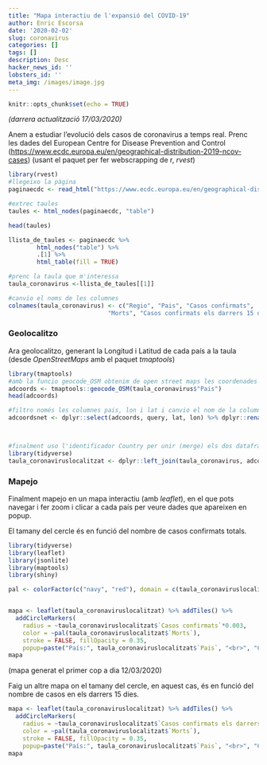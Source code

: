---
title: "Mapa interactiu de l'expansió del COVID-19"
author: Enric Escorsa
date: '2020-02-02'
slug: coronavirus
categories: []
tags: []
description: Desc
hacker_news_id: ''
lobsters_id: ''
meta_img: /images/image.jpg
---

```{r setup, include=FALSE}
knitr::opts_chunk$set(echo = TRUE)
```


_(darrera actualització 17/03/2020)_

Anem a estudiar l’evolució dels casos de coronavirus a temps real. Prenc les dades del European Centre for Disease Prevention and Control (<https://www.ecdc.europa.eu/en/geographical-distribution-2019-ncov-cases>) (usant el paquet per fer webscrapping de r, _rvest_)

```{r, echo=TRUE, warning=F, message=F}
library(rvest)
#llegeixo la pàgina
paginaecdc <- read_html("https://www.ecdc.europa.eu/en/geographical-distribution-2019-ncov-cases")

#extrec taules
taules <- html_nodes(paginaecdc, "table")

head(taules)

llista_de_taules <- paginaecdc %>%
        html_nodes("table") %>%
        .[1] %>%
        html_table(fill = TRUE)

#prenc la taula que m'interessa
taula_coronavirus <-llista_de_taules[[1]]

#canvio el noms de les columnes
colnames(taula_coronavirus) <- c("Regio", "Pais", "Casos confirmats",
                            "Morts", "Casos confirmats els darrers 15 dies")
```

### Geolocalitzo

Ara geolocalitzo, generant la Longitud i Latitud de cada país a la taula (desde _OpenStreetMaps_ amb el paquet _tmaptools_)

```{r, echo=TRUE, warning=F, message=F}

library(tmaptools)
#amb la funcio geocode_OSM obtenim de open street maps les coordenades de la columna "Pais"
adcoords <- tmaptools::geocode_OSM(taula_coronavirus$"Pais")
head(adcoords)

#filtro només les columnes pais, lon i lat i canvio el nom de la columna dels paisos que es deia query a Country
adcoordsnet <- dplyr::select(adcoords, query, lat, lon) %>% dplyr::rename(Pais = query)



#finalment uso l'identificador Country per unir (merge) els dos dataframes (el dataframe original i el de coordenades) i afegir les columnes lon i lat al csv original
library(tidyverse)
taula_coronaviruslocalitzat <- dplyr::left_join(taula_coronavirus, adcoordsnet, by = "Pais")

```


### Mapejo

Finalment mapejo en un mapa interactiu (amb _leaflet_), en el que pots navegar i fer zoom i clicar a cada país per veure dades que apareixen en popup.

El tamany del cercle és en funció del nombre de casos confirmats totals.

```{r, echo=TRUE, warning=F, message=F}
library(tidyverse)
library(leaflet)
library(jsonlite)
library(maptools)
library(shiny)

pal <- colorFactor(c("navy", "red"), domain = c(taula_coronaviruslocalitzat$`Morts`, taula_coronaviruslocalitzat$`Casos confirmats els darrers 15 dies`))


mapa <- leaflet(taula_coronaviruslocalitzat) %>% addTiles() %>%
  addCircleMarkers(
    radius = ~taula_coronaviruslocalitzat$`Casos confirmats`*0.003,
    color = ~pal(taula_coronaviruslocalitzat$`Morts`),
    stroke = FALSE, fillOpacity = 0.35,
    popup=paste("País:", taula_coronaviruslocalitzat$`Pais`, "<br>", "Casos:", taula_coronaviruslocalitzat$`Casos confirmats`, "<br>", "Casos confirmats els darrers 15 dies:", taula_coronaviruslocalitzat$`Casos confirmats els darrers 15 dies`, "<br>",  "Morts", taula_coronaviruslocalitzat$`Morts`, "<br>"))
mapa
``` 

(mapa generat el primer cop a dia 12/03/2020)


Faig un altre mapa on el tamany del cercle, en aquest cas, és en funció del nombre de casos en els darrers 15 dies.

```{r, echo=TRUE, warning=F, message=F}

mapa <- leaflet(taula_coronaviruslocalitzat) %>% addTiles() %>%
  addCircleMarkers(
    radius = ~taula_coronaviruslocalitzat$`Casos confirmats els darrers 15 dies`*0.003,
    color = ~pal(taula_coronaviruslocalitzat$`Morts`),
    stroke = FALSE, fillOpacity = 0.35,
    popup=paste("País:", taula_coronaviruslocalitzat$`Pais`, "<br>", "Casos:", taula_coronaviruslocalitzat$`Casos confirmats`, "<br>", "Casos confirmats els darrers 15 dies:", taula_coronaviruslocalitzat$`Casos confirmats els darrers 15 dies`, "<br>",  "Morts", taula_coronaviruslocalitzat$`Morts`, "<br>"))
mapa
``` 